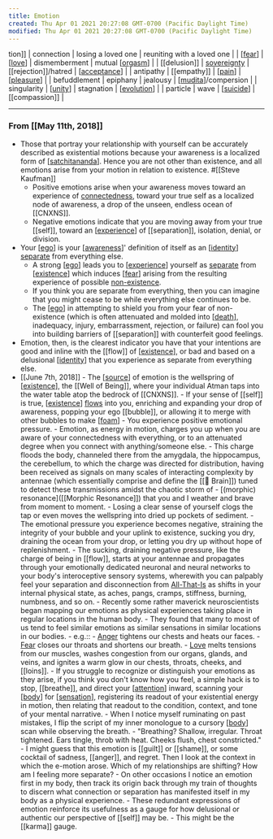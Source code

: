 ```yaml
---
title: Emotion
created: Thu Apr 01 2021 20:27:08 GMT-0700 (Pacific Daylight Time)
modified: Thu Apr 01 2021 20:27:08 GMT-0700 (Pacific Daylight Time)
---
```

tion]] | connection                   | losing a loved one   | reuniting with a loved one |
| [[fear]]       | [[love]]                     | dismemberment        | mutual [[orgasm]]          |
| [[delusion]]   | [sovereignty]([[sovereign]]) | [[rejection]]/hatred | [[acceptance]]             |
| antipathy      | [[empathy]]                  | [[pain]]             | [[pleasure]]               |
| befuddlement   | epiphany                     | jealousy             | [[mudita]]/compersion      |
| singularity    | [[unity]]                    | stagnation           | [[evolution]]              |
| particle       | wave                         | [[suicide]]          | [[compassion]]             |

---

### From [[May 11th, 2018]]

- Those that portray your relationship with yourself can be accurately described as existential motions because your awareness is a localized form of [[satchitananda]]. Hence you are not other than existence, and all emotions arise from your motion in relation to existence. #[[Steve Kaufman]]
  - Positive emotions arise when your awareness moves toward an experience of [connectedness]([[unity]]), toward your true self as a localized node of awareness, a drop of the unseen, endless ocean of [[CNXNS]].
  - Negative emotions indicate that you are moving away from your true [[self]], toward an [[experience]] of [[separation]], isolation, denial, or division.
- Your [[ego]] is your [[awareness]]' definition of itself as an [[identity]] [separate]([[separation]]) from everything else.
  - A strong [[ego]] leads you to [[experience]] yourself as [separate]([[separation]]) from [[existence]] which induces [[fear]] arising from the resulting experience of possible [non-existence]([[death]]).
  - If you think you are separate from everything, then you can imagine that you might cease to be while everything else continues to be.
  - The [[ego]] in attempting to shield you from your fear of non-existence (which is often attenuated and molded into [[death]], inadequacy, injury, embarrassment, rejection, or failure) can fool you into building barriers of [[separation]] with counterfeit good feelings.
- Emotion, then, is the clearest indicator you have that your intentions are good and inline with the [[flow]] of [[existence]], or bad and based on a delusional [[identity]] that you experience as separate from everything else.
- [[June 7th, 2018]] - The [[source]] of emotion is the wellspring of [[existence]], the [[Well of Being]], where your individual Atman taps into the water table atop the bedrock of [[CNXNS]]. - If your sense of [[self]] is true, [[existence]] [flows]([[flow]]) into you, enriching and expanding your drop of awareness, popping your ego [[bubble]], or allowing it to merge with other bubbles to make [[foam]] - You experience positive emotional pressure. - Emotion, as energy in motion, charges you up when you are aware of your connectedness with everything, or to an attenuated degree when you connect with anything/someone else. - This charge floods the body, channeled there from the amygdala, the hippocampus, the cerebellum, to which the charge was directed for distribution, having been received as signals on many scales of interacting complexity by antennae (which essentially comprise and define the [[🧠 Brain]]) tuned to detect these transmissions amidst the chaotic storm of - [(morphic) resonance]([[Morphic Resonance]]) that you and I weather and brave from moment to moment. - Losing a clear sense of yourself clogs the tap or even moves the wellspring into dried up pockets of sediment. - The emotional pressure you experience becomes negative, straining the integrity of your bubble and your uplink to existence, sucking you dry, draining the ocean from your drop, or letting you dry up without hope of replenishment. - The sucking, draining negative pressure, like the charge of being in [[flow]], starts at your antennae and propagates through your emotionally dedicated neuronal and neural networks to your body's interoceptive sensory systems, wherewith you can palpably feel your separation and disconnection from [All-That-Is]([[satchitananda]]) as shifts in your internal physical state, as aches, pangs, cramps, stiffness, burning, numbness, and so on. - Recently some rather maverick neuroscientists began mapping our emotions as physical experiences taking place in regular locations in the human body. - They found that many to most of us tend to feel similar emotions as similar sensations in similar locations in our bodies. - e.g.:: - [Anger]([[anger]]) tightens our chests and heats our faces. - [Fear]([[fear]]) closes our throats and shortens our breath. - [Love]([[love]]) melts tensions from our muscles, washes congestion from our organs, glands, and veins, and ignites a warm glow in our chests, throats, cheeks, and [[loins]]. - If you struggle to recognize or distinguish your emotions as they arise, if you think you don't know how you feel, a simple hack is to stop, [[breathe]], and direct your [[attention]] inward, scanning your [[body]] for [[sensation]], registering its readout of your existential energy in motion, then relating that readout to the condition, context, and tone of your mental narrative. - When I notice myself ruminating on past mistakes, I flip the script of my inner monologue to a cursory [[body]] scan while observing the breath. - "Breathing? Shallow, irregular.
  Throat tightened.
  Ears tingle, throb with heat.
  Cheeks flush, chest constricted." - I might guess that this emotion is [[guilt]] or [[shame]], or some cocktail of sadness, [[anger]], and regret. Then I look at the context in which the e-motion arose. Which of my relationships are shifting? How am I feeling more separate? - On other occasions I notice an emotion first in my body, then track its origin back through my train of thoughts to discern what connection or separation has manifested itself in my body as a physical experience. - These redundant expressions of emotion reinforce its usefulness as a gauge for how delusional or authentic our perspective of [[self]] may be. - This might be the [[karma]] gauge.

[//begin]: # "Autogenerated link references for markdown compatibility"
[fear]: fear "Fear"
[love]: love "Love"
[orgasm]: orgasm "orgasm"
[acceptance]: ../full-smile/acceptance "Acceptance"
[pain]: pain "Pain"
[pleasure]: pleasure "pleasure"
[mudita]: mudita "mudita"
[unity]: unity "unity"
[evolution]: evolution "Evolution"
[suicide]: ../../archives/roam/suicide "suicide"
[satchitananda]: satchitananda "satchitananda"
[experience]: experience "experience"
[ego]: ego "Ego"
[awareness]: awareness "Awareness"
[identity]: identity "identity"
[ego]: ego "Ego"
[experience]: experience "experience"
[existence]: existence "existence"
[fear]: fear "Fear"
[ego]: ego "Ego"
[death]: death "death"
[existence]: existence "existence"
[identity]: identity "identity"
[source]: ../../archives/roam/source "source"
[existence]: existence "existence"
[existence]: existence "existence"
[foam]: ../../projects/commonplace/foam "Foam"
[attention]: attention "Attention"
[body]: body "body"
[sensation]: CNXNS/sensation "sensation"
[body]: body "body"
[//end]: # "Autogenerated link references"
